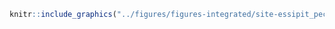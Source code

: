 <!-- #### Sites d’intérêt - Essipit - Pêche commerciale {-} -->


<!-- -------------------------------------------------- -->

```r
knitr::include_graphics("../figures/figures-integrated/site-essipit_peche_commerciale.png")
```

<br>
